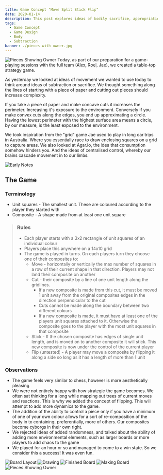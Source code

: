 ```yaml
---
title: Game Concept "Move Split Stick Flip"
date: 2020-01-14
description: This post explores ideas of bodily sacrifice, appropriation, and augmentation through critical reflection of the game concept "Move Split Stick Flip"
tags:
  - Game Concept
  - Game Design
  - Body
  - Subtraction
banner: ./pieces-with-owner.jpg
---
```


![Pieces Showing Owner](./pieces-with-owner.jpg)
Today, as part of our preparation for a game-playing sessions with the full team (Alex, Roel, Jae), we created a table-top strategy game.

As yesterday we looked at ideas of movement we wanted to use today to think around ideas of subtraction or sacrifice. We thought something along the lines of starting with a piece of paper and cutting out pieces should increase complexity.

If you take a piece of paper and make concave cuts it increases the perimeter. Increasing it's exposure to the environment. Conversely if you make convex cuts along the edges, you end up approximating a circle. Having the lowest perimeter with the highest surface area means a circle, by our measure, is the least exposed to the environment.

We took inspiration from the "grid" game Jae used to play in long car trips in Australia. Where you essentially race to draw enclosing squares on a grid to capture areas. We also looked at Agar.io, the idea that consumption somehow hinders you. And the ideas of centralised control, whereby our brains cascade movement in to our limbs.

![Early Notes](./early-notes.jpg)

## The Game

### Terminology

- Unit squares - The smallest unit. These are coloured according to the player they started with
- Composite - A shape made from at least one unit square

> ### Rules
>
> - Each player starts with a 3x2 rectangle of unit squares of an individual colour
> - Players place this anywhere on a 14x10 grid
> - The game is played in turns. On each players turn they choose one of their composites to:
>   - Move - horizontally or vertically the max number of squares in a row of their current shape in that direction. Players may not land their composite on another
>   - Cut - their composite by a line of one unit length along the gridlines.
>     - If a new composite is made from this cut, it must be moved 1 unit away from the original composites edges in the direction perpendicular to the cut
>     - Cuts cannot be made along the boundary between two different colours
>     - If a new composite is made, it must have at least one of the players unit squares attached to it. Otherwise the composite  goes to the player with the most unit squares in that composite
>   - Stick - If the chosen composite has edges of single unit length, and is moved on to another composite it will stick. This new composite is now under the control of the current player
>   - Flip (untested) - A player may move a composite by flipping it along a side so long as it has a length of more than 1 unit

### Observations

- The game feels very similar to chess, however is more aesthetically pleasing.
- We were not entirely happy with how strategic the game becomes. We often sat thinking for a long while mapping out trees of current moves and reactions. This is why we added the concept of flipping. This will attempt to add more dynamics to the game.
- The addition of the ability to control a piece only if you have a minimum of one of your own colour allows for a sort of re-composition of the body in to containing, preferentially, more of others. Our composites become cyborgs in their own right.
- We rejected ideas of added randomness, and talked about the ability of adding more environmental elements, such as larger boards or more players to add chaos to the game
- We played for an hour or so and managed to come to a win state. So we consider this a success! It was even fun.

![Board Layout](./board-layout.jpg)
![Drawing](./drawing.jpg)
![Finished Board](./finished-board.jpg)
![Making Board](./making-board.jpg)
![Pieces Showing Owner](./pieces-with-owner.jpg)

<!-- ## Our findings -->
